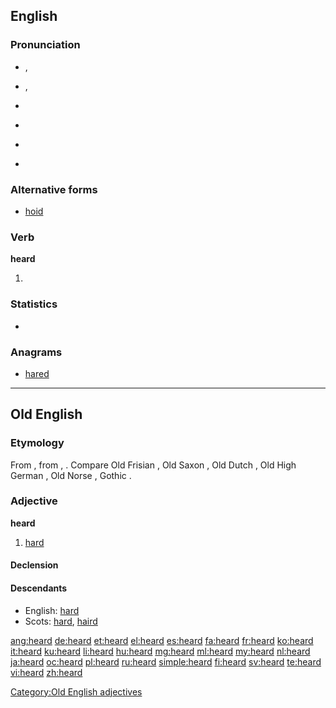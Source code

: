 ==English==
{{wikipedia|dab=heard}}

===Pronunciation===
* {{a|RP}} {{IPA|/ˈhɜːd/}}, {{X-SAMPA|/"h3:d/}}
* {{a|US}} {{IPA|/ˈhɝd/}}, {{X-SAMPA|/"h3`d/}}
* {{audio|en-us-heard.ogg|Audio (US)}}
* {{a|NYC}} {{IPA|/hɜɪd/}}
* {{a|Ireland}} {{IPA|/hiːɹd/}}
* {{rhymes|ɜː(r)d}}

===Alternative forms===
* [[hoid]]

===Verb===
'''heard'''

# {{en-past of|hear}}

===Statistics===
* {{rank|both|having|look|200|heard|night|mind|heart}}

===Anagrams===
* [[hared#English|hared]]

----

==Old English==

===Etymology===
From {{etyl|gem-pro|ang}} {{recons|harduz|lang=gem-pro}}, from {{etyl|ine-pro|ang}} {{recons|kert-|lang=ine-pro}}, {{recons|kret-||strong; powerful|lang=ine-pro}}. Compare Old Frisian {{term|herd|lang=ofs}}, Old Saxon {{term|hard|lang=osx}}, Old Dutch {{term|hart|lang=odt}}, Old High German {{term|hart|lang=goh}}, Old Norse {{term|harðr|lang=non}}, Gothic {{term|𐌷𐌰𐍂𐌳𐌿𐍃|tr=hardus|lang=got}}.

===Adjective===
'''heard'''

# [[hard]]

====Declension====
{{ang-adjdec-long|heard}}

====Descendants====
* English: [[hard]]
* Scots: [[hard]], [[haird]]

[[Category:Old English adjectives]]

[[ang:heard]]
[[de:heard]]
[[et:heard]]
[[el:heard]]
[[es:heard]]
[[fa:heard]]
[[fr:heard]]
[[ko:heard]]
[[it:heard]]
[[ku:heard]]
[[li:heard]]
[[hu:heard]]
[[mg:heard]]
[[ml:heard]]
[[my:heard]]
[[nl:heard]]
[[ja:heard]]
[[oc:heard]]
[[pl:heard]]
[[ru:heard]]
[[simple:heard]]
[[fi:heard]]
[[sv:heard]]
[[te:heard]]
[[vi:heard]]
[[zh:heard]]